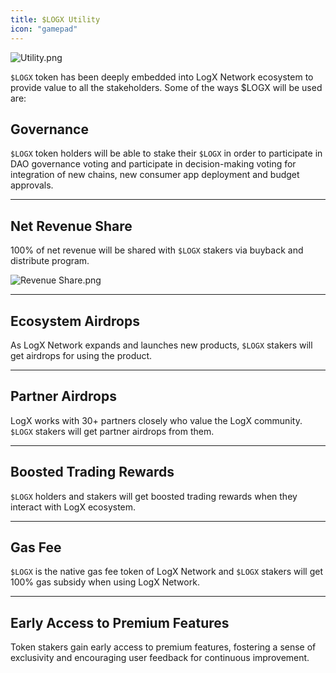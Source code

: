 ```yaml
---
title: $LOGX Utility
icon: "gamepad"
---
```



![Utility.png](<https://logx-docs-public.s3.amazonaws.com/doc-images/utility.jpeg>)


`$LOGX` token has been deeply embedded into LogX Network ecosystem to provide value to all the stakeholders. Some of the ways $LOGX will be used are:

## Governance
`$LOGX` token holders will be able to stake their `$LOGX` in order to participate in DAO governance voting and participate in decision-making voting for integration of new chains, new consumer app deployment and budget approvals.

---

## Net Revenue Share
100% of net revenue will be shared with `$LOGX` stakers via buyback and distribute program.

![Revenue Share.png](<https://logx-docs-public.s3.amazonaws.com/doc-images/revenue-share.jpeg>)

---

## Ecosystem Airdrops
As LogX Network expands and launches new products, `$LOGX` stakers will get airdrops for using the product.

---

## Partner Airdrops
LogX works with 30+ partners closely who value the LogX community. `$LOGX` stakers will get partner airdrops from them.

---

## Boosted Trading Rewards
`$LOGX` holders and stakers will get boosted trading rewards when they interact with LogX ecosystem.

---

## Gas Fee
`$LOGX` is the native gas fee token of LogX Network and `$LOGX` stakers will get 100% gas subsidy when using LogX Network.

---

## Early Access to Premium Features
Token stakers gain early access to premium features, fostering a sense of exclusivity and encouraging user feedback for continuous improvement.


